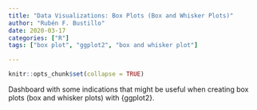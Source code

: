 ```yaml
---
title: "Data Visualizations: Box Plots (Box and Whisker Plots)"
author: "Rubén F. Bustillo"
date: 2020-03-17
categories: ["R"]
tags: ["box plot", "ggplot2", "box and whisker plot"]

---
```



```r

knitr::opts_chunk$set(collapse = TRUE)

```


Dashboard with some indications that might be useful when creating box plots (box and whisker plots) with {ggplot2}.